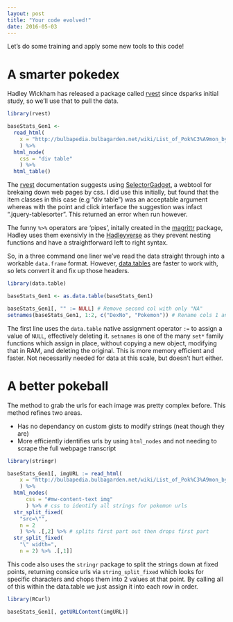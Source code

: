 ```yaml
---
layout: post
title: "Your code evolved!"
date: 2016-05-03
---
```


Let's do some training and apply some new tools to this code!

# A smarter pokedex

Hadley Wickham has released a package called [rvest](https://cran.r-project.org/web/packages/rvest/index.html) since dsparks initial study, so we'll use that to pull the data.

```r
library(rvest)

baseStats_Gen1 <- 
  read_html(
    x = "http://bulbapedia.bulbagarden.net/wiki/List_of_Pok%C3%A9mon_by_base_stats_(Generation_I)"
    ) %>% 
  html_node(
    css = "div table"
    ) %>% 
  html_table()
```

The [rvest](https://cran.r-project.org/web/packages/rvest/vignettes/selectorgadget.html) documentation suggests using [SelectorGadget](http://selectorgadget.com/), a webtool for brekaing down web pages by css. I did use this initially, but found that the item classes in this case (e.g "div table") was an acceptable argument whereas with the point and click interface the suggestion was infact ".jquery-tablesorter". This returned an error when run however.

The funny `%>%` operators are 'pipes', initally created in the [magrittr](http://www.r-statistics.com/2014/08/simpler-r-coding-with-pipes-the-present-and-future-of-the-magrittr-package/) package, Hadley uses them exensivly in the [Hadleyverse](http://adolfoalvarez.cl/the-hitchhikers-guide-to-the-hadleyverse/) as they prevent nesting functions and have a straightforward left to right syntax.

So, in a three command one liner we've read the data straight through into a workable `data.frame` format. However, [data.tables](https://cran.r-project.org/web/packages/data.table/index.html) are faster to work with, so lets convert it and fix up those headers.

```r
library(data.table)

baseStats_Gen1 <- as.data.table(baseStats_Gen1)

baseStats_Gen1[, "" := NULL] # Remove second col with only "NA"
setnames(baseStats_Gen1, 1:2, c("DexNo", "Pokemon")) # Rename cols 1 and 2 to something workable
```

The first line uses the `data.table` native assignment operator `:=` to assign a value of `NULL`, effectively deleting it. `setnames` is one of the many `set*` family functions which assign in place, without copying a new object, modifying that in RAM, and deleting the original. This is more memory efficient and faster. Not necessarily needed for data at this scale, but doesn't hurt either.

# A better pokeball

The method to grab the urls for each image was pretty complex before. This method refines two areas.

* Has no dependancy on custom gists to modify strings (neat though they are)
* More efficiently identifies urls by using `html_nodes` and not needing to scrape the full webpage transcript

```r
library(stringr)

baseStats_Gen1[, imgURL := read_html(
    x = "http://bulbapedia.bulbagarden.net/wiki/List_of_Pok%C3%A9mon_by_base_stats_(Generation_I)"
    ) %>% 
  html_nodes(
      css = "#mw-content-text img"
      ) %>% # css to identify all strings for pokemon urls
  str_split_fixed(
    "src=\"", 
    n = 2
    ) %>% .[,2] %>% # splits first part out then drops first part
  str_split_fixed(
    "\" width=", 
    n = 2) %>% .[,1]]
```

This code also uses the `stringr` package to split the strings down at fixed points, returning consice urls via `string_split_fixed` which looks for specific characters and chops them into 2 values at that point. By calling all of this within the data.table we just assign it into each row in order.

```r
library(RCurl)

baseStats_Gen1[, getURLContent(imgURL)]
```